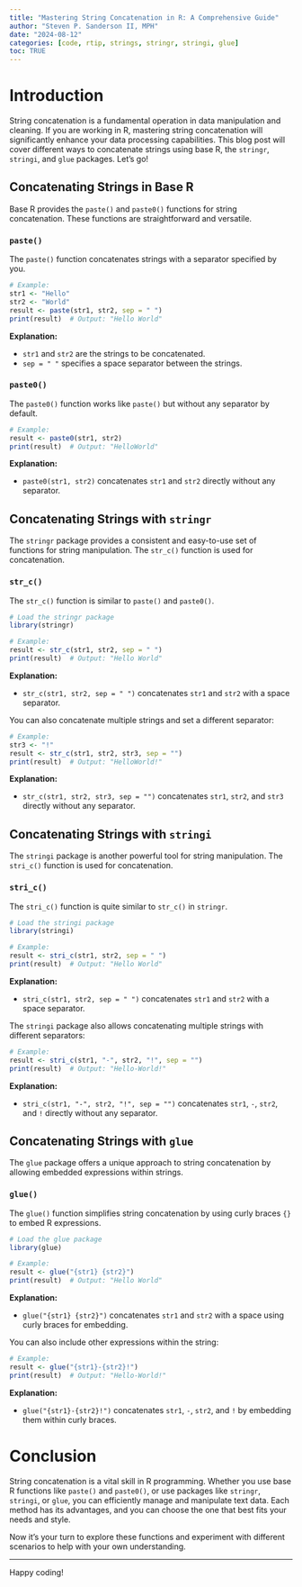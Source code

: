 ```yaml
---
title: "Mastering String Concatenation in R: A Comprehensive Guide"
author: "Steven P. Sanderson II, MPH"
date: "2024-08-12"
categories: [code, rtip, strings, stringr, stringi, glue]
toc: TRUE
---
```


# Introduction

String concatenation is a fundamental operation in data manipulation and cleaning. If you are working in R, mastering string concatenation will significantly enhance your data processing capabilities. This blog post will cover different ways to concatenate strings using base R, the `stringr`, `stringi`, and `glue` packages. Let's go!

## Concatenating Strings in Base R

Base R provides the `paste()` and `paste0()` functions for string concatenation. These functions are straightforward and versatile.

### `paste()`

The `paste()` function concatenates strings with a separator specified by you.

```r
# Example:
str1 <- "Hello"
str2 <- "World"
result <- paste(str1, str2, sep = " ")
print(result)  # Output: "Hello World"
```

**Explanation:**  

-   `str1` and `str2` are the strings to be concatenated.
-   `sep = " "` specifies a space separator between the strings.

### `paste0()`

The `paste0()` function works like `paste()` but without any separator by default.

```r
# Example:
result <- paste0(str1, str2)
print(result)  # Output: "HelloWorld"
```

**Explanation:**  

-   `paste0(str1, str2)` concatenates `str1` and `str2` directly without any separator.

## Concatenating Strings with `stringr`

The `stringr` package provides a consistent and easy-to-use set of functions for string manipulation. The `str_c()` function is used for concatenation.

### `str_c()`

The `str_c()` function is similar to `paste()` and `paste0()`.

```r
# Load the stringr package
library(stringr)

# Example:
result <- str_c(str1, str2, sep = " ")
print(result)  # Output: "Hello World"
```

**Explanation:**  

-   `str_c(str1, str2, sep = " ")` concatenates `str1` and `str2` with a space separator.

You can also concatenate multiple strings and set a different separator:

```R
# Example:
str3 <- "!"
result <- str_c(str1, str2, str3, sep = "")
print(result)  # Output: "HelloWorld!"
```

**Explanation:**  

-   `str_c(str1, str2, str3, sep = "")` concatenates `str1`, `str2`, and `str3` directly without any separator.

## Concatenating Strings with `stringi`

The `stringi` package is another powerful tool for string manipulation. The `stri_c()` function is used for concatenation.

### `stri_c()`

The `stri_c()` function is quite similar to `str_c()` in `stringr`.

```r
# Load the stringi package
library(stringi)

# Example:
result <- stri_c(str1, str2, sep = " ")
print(result)  # Output: "Hello World"
```

**Explanation:**  

-   `stri_c(str1, str2, sep = " ")` concatenates `str1` and `str2` with a space separator.

The `stringi` package also allows concatenating multiple strings with different separators:

```r
# Example:
result <- stri_c(str1, "-", str2, "!", sep = "")
print(result)  # Output: "Hello-World!"
```

**Explanation:**  

-   `stri_c(str1, "-", str2, "!", sep = "")` concatenates `str1`, `-`, `str2`, and `!` directly without any separator.

## Concatenating Strings with `glue`

The `glue` package offers a unique approach to string concatenation by allowing embedded expressions within strings.

### `glue()`

The `glue()` function simplifies string concatenation by using curly braces `{}` to embed R expressions.

```r
# Load the glue package
library(glue)

# Example:
result <- glue("{str1} {str2}")
print(result)  # Output: "Hello World"
```

**Explanation:**  

-   `glue("{str1} {str2}")` concatenates `str1` and `str2` with a space using curly braces for embedding.

You can also include other expressions within the string:

```r
# Example:
result <- glue("{str1}-{str2}!")
print(result)  # Output: "Hello-World!"
```

**Explanation:**  

-   `glue("{str1}-{str2}!")` concatenates `str1`, `-`, `str2`, and `!` by embedding them within curly braces.

# Conclusion

String concatenation is a vital skill in R programming. Whether you use base R functions like `paste()` and `paste0()`, or use packages like `stringr`, `stringi`, or `glue`, you can efficiently manage and manipulate text data. Each method has its advantages, and you can choose the one that best fits your needs and style.

Now it's your turn to explore these functions and experiment with different scenarios to help with your own understanding. 

---

Happy coding!

```{=html}
<script src="https://giscus.app/client.js"
        data-repo="spsanderson/steveondata"
        data-repo-id="R_kgDOIIxnLw"
        data-category="Comments"
        data-category-id="DIC_kwDOIIxnL84ChTk8"
        data-mapping="url"
        data-strict="0"
        data-reactions-enabled="1"
        data-emit-metadata="0"
        data-input-position="top"
        data-theme="dark"
        data-lang="en"
        data-loading="lazy"
        crossorigin="anonymous"
        async>
</script>
```
